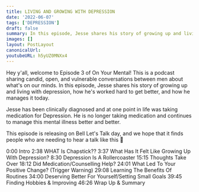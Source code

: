 ```yaml
---
title: LIVING AND GROWING WITH DEPRESSION
date: '2022-06-07'
tags: ['DEPRESSION']
draft: false
summary: In this episode, Jesse shares his story of growing up and living with depression, how he's worked hard to get better, and how he manages it today.
images: []
layout: PostLayout
canonicalUrl:
youtubeURL: h5yUZ0MNXx4
---
```


<YoutubeEmbed embedId="h5yUZ0MNXx4" />
<AudioSocials />

Hey y'all, welcome to Episode 3 of On Your Mental! This is a podcast sharing candid, open, and vulnerable conversations between men about what's on our minds. In this episode, Jesse shares his story of growing up and living with depression, how he's worked hard to get better, and how he manages it today.

Jesse has been clinically diagnosed and at one point in life was taking medication for Depression. He is no longer taking medication and continues to manage this mental illness better and better.

This episode is releasing on Bell Let's Talk day, and we hope that it finds people who are needing to hear a talk like this 💙

0:00 Intro
2:38 WHAT Is Chapstick??
3:37 What Has It Felt Like Growing Up With Depression?
8:30 Depression Is A Rollercoaster
15:15 Thoughts Take Over
18:12 Did Medication/Counselling Help?
24:01 What Led To Your Positive Change? (Trigger Warning)
29:08 Learning The Benefits Of Routines
34:00 Deserving Better For Yourself/Setting Small Goals
39:45 Finding Hobbies & Improving
46:26 Wrap Up & Summary
